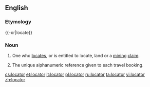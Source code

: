 ==English==
{{wikipedia|dab=locator}}
===Etymology===
{{-or|locate}}

===Noun===
{{en-noun}}

#{{US}} One who [[locate]]s, or is entitled to locate, land or a [[mining]] [[claim]].
# {{context|travel industry}} The unique alphanumeric reference given to each travel booking.

[[cs:locator]]
[[et:locator]]
[[it:locator]]
[[pl:locator]]
[[ru:locator]]
[[ta:locator]]
[[vi:locator]]
[[zh:locator]]